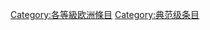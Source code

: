 {{Articles by Quality|topic=欧洲|project=欧洲|format=TOC}}
{{Wikipedia category}}
{{emptycat}}
{{catmore1|[[Wikipedia:欧洲專題|Wikipedia:欧洲專題]]}}
[[Category:各等級欧洲條目|Category:各等級欧洲條目]]
[[Category:典范级条目|Category:典范级条目]]